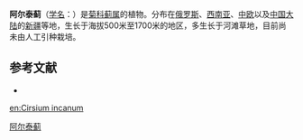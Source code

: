 {{Speciesbox
| name = 阿尔泰蓟
| status = 
| status_system = 
| image =
| genus = Cirsium
| species = incanum
| authority = (S. G. Gmel) Fisch. ex M. B.
}}

'''阿尔泰蓟'''（[[学名|学名]]：{{lang|la|''Cirsium incanum''}}）是[[菊科|菊科]][[蓟属|蓟属]]的植物。分布在[[俄罗斯|俄罗斯]]、[[西南亚|西南亚]]、[[中欧|中欧]]以及[[中国大陆|中国大陆]]的[[新疆|新疆]]等地，生长于海拔500米至1700米的地区，多生长于河滩草地，目前尚未由人工引种栽培。

== 参考文献 ==
<div class="references-small">
* {{cite web| url =http://www.bioinfo.cn/db05/KmzwSpecies.php?action=view&id=4478| title =阿尔泰蓟| work =《中国高等植物数据库全库》| publisher =中国科学院微生物研究所| author =昆明植物研究所| accessdate =2009-02-25| deadurl =yes| archiveurl =https://web.archive.org/web/20160305025304/http://www.bioinfo.cn/db05/KmzwSpecies.php?action=view&id=4478| archivedate =2016-03-05}}
</div>
{{Taxonbar|from=Q15231237}}

[[Category:蓟属|阿尔泰蓟]]


{{植物小作品}}

[[en:Cirsium_incanum|en:Cirsium incanum]]